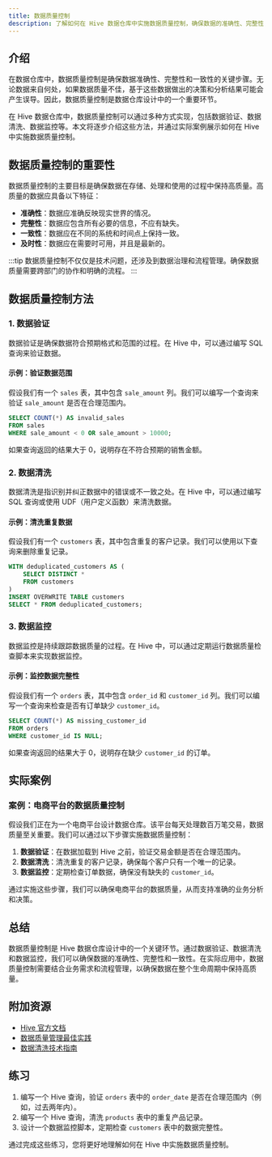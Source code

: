 ```yaml
---
title: 数据质量控制
description: 了解如何在 Hive 数据仓库中实施数据质量控制，确保数据的准确性、完整性和一致性。
---
```


## 介绍

在数据仓库中，数据质量控制是确保数据准确性、完整性和一致性的关键步骤。无论数据来自何处，如果数据质量不佳，基于这些数据做出的决策和分析结果可能会产生误导。因此，数据质量控制是数据仓库设计中的一个重要环节。

在 Hive 数据仓库中，数据质量控制可以通过多种方式实现，包括数据验证、数据清洗、数据监控等。本文将逐步介绍这些方法，并通过实际案例展示如何在 Hive 中实施数据质量控制。

## 数据质量控制的重要性

数据质量控制的主要目标是确保数据在存储、处理和使用的过程中保持高质量。高质量的数据应具备以下特征：

- **准确性**：数据应准确反映现实世界的情况。
- **完整性**：数据应包含所有必要的信息，不应有缺失。
- **一致性**：数据应在不同的系统和时间点上保持一致。
- **及时性**：数据应在需要时可用，并且是最新的。

:::tip
数据质量控制不仅仅是技术问题，还涉及到数据治理和流程管理。确保数据质量需要跨部门的协作和明确的流程。
:::

## 数据质量控制方法

### 1. 数据验证

数据验证是确保数据符合预期格式和范围的过程。在 Hive 中，可以通过编写 SQL 查询来验证数据。

#### 示例：验证数据范围

假设我们有一个 `sales` 表，其中包含 `sale_amount` 列。我们可以编写一个查询来验证 `sale_amount` 是否在合理范围内。

```sql
SELECT COUNT(*) AS invalid_sales
FROM sales
WHERE sale_amount < 0 OR sale_amount > 10000;
```

如果查询返回的结果大于 0，说明存在不符合预期的销售金额。

### 2. 数据清洗

数据清洗是指识别并纠正数据中的错误或不一致之处。在 Hive 中，可以通过编写 SQL 查询或使用 UDF（用户定义函数）来清洗数据。

#### 示例：清洗重复数据

假设我们有一个 `customers` 表，其中包含重复的客户记录。我们可以使用以下查询来删除重复记录。

```sql
WITH deduplicated_customers AS (
    SELECT DISTINCT *
    FROM customers
)
INSERT OVERWRITE TABLE customers
SELECT * FROM deduplicated_customers;
```

### 3. 数据监控

数据监控是持续跟踪数据质量的过程。在 Hive 中，可以通过定期运行数据质量检查脚本来实现数据监控。

#### 示例：监控数据完整性

假设我们有一个 `orders` 表，其中包含 `order_id` 和 `customer_id` 列。我们可以编写一个查询来检查是否有订单缺少 `customer_id`。

```sql
SELECT COUNT(*) AS missing_customer_id
FROM orders
WHERE customer_id IS NULL;
```

如果查询返回的结果大于 0，说明存在缺少 `customer_id` 的订单。

## 实际案例

### 案例：电商平台的数据质量控制

假设我们正在为一个电商平台设计数据仓库。该平台每天处理数百万笔交易，数据质量至关重要。我们可以通过以下步骤实施数据质量控制：

1. **数据验证**：在数据加载到 Hive 之前，验证交易金额是否在合理范围内。
2. **数据清洗**：清洗重复的客户记录，确保每个客户只有一个唯一的记录。
3. **数据监控**：定期检查订单数据，确保没有缺失的 `customer_id`。

通过实施这些步骤，我们可以确保电商平台的数据质量，从而支持准确的业务分析和决策。

## 总结

数据质量控制是 Hive 数据仓库设计中的一个关键环节。通过数据验证、数据清洗和数据监控，我们可以确保数据的准确性、完整性和一致性。在实际应用中，数据质量控制需要结合业务需求和流程管理，以确保数据在整个生命周期中保持高质量。

## 附加资源

- [Hive 官方文档](https://hive.apache.org/)
- [数据质量管理最佳实践](https://www.dataversity.net/data-quality-management-best-practices/)
- [数据清洗技术指南](https://towardsdatascience.com/data-cleaning-techniques-using-python-96a0d8f5d3b7)

## 练习

1. 编写一个 Hive 查询，验证 `orders` 表中的 `order_date` 是否在合理范围内（例如，过去两年内）。
2. 编写一个 Hive 查询，清洗 `products` 表中的重复产品记录。
3. 设计一个数据监控脚本，定期检查 `customers` 表中的数据完整性。

通过完成这些练习，您将更好地理解如何在 Hive 中实施数据质量控制。
